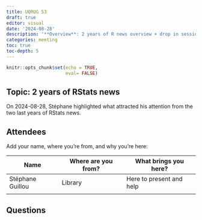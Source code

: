 ```yaml
---
title: UQRUG 53
draft: true
editor: visual
date: '2024-08-28'
description: '**Overview**: 2 years of R news overview + drop in session<br /> **Questions**: ...'
categories: meeting
toc: true
toc-depth: 5
---
```


```r
knitr::opts_chunk$set(echo = TRUE,
                      eval= FALSE)
```

## Topic: 2 years of RStats news

On 2024-08-28, Stéphane highlighted what attracted his attention from the two last years of RStats news.

## Attendees

Add your name, where you're from, and why you're here:

| Name             | Where are you from? | What brings you here?    |
|------------------|---------------------|--------------------------|
| Stéphane Guillou | Library             | Here to present and help |
|                  |                     |                          |

## Questions
